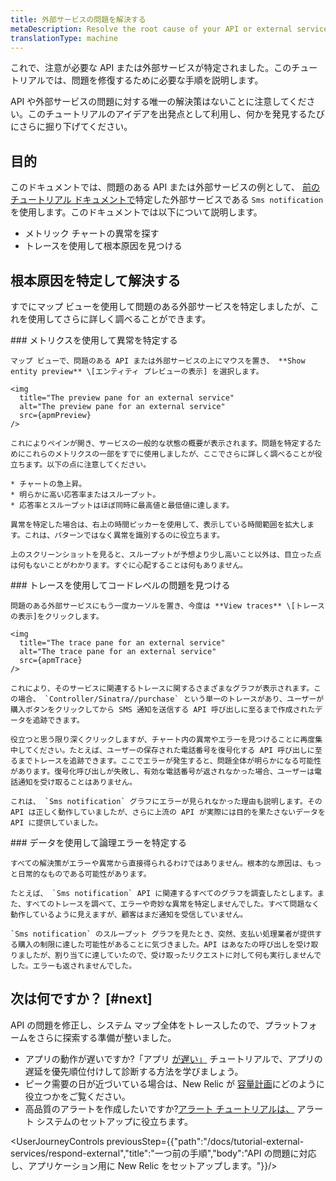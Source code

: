 ```yaml
---
title: 外部サービスの問題を解決する
metaDescription: Resolve the root cause of your API or external service problems
translationType: machine
---
```




これで、注意が必要な API または外部サービスが特定されました。このチュートリアルでは、問題を修復するために必要な手順を説明します。

API や外部サービスの問題に対する唯一の解決策はないことに注意してください。このチュートリアルのアイデアを出発点として利用し、何かを発見するたびにさらに掘り下げてください。

## 目的

このドキュメントでは、問題のある API または外部サービスの例として、 [前のチュートリアル ドキュメントで](docs/tutorial-external-services/respond-external)特定した外部サービスである `Sms notification`を使用します。このドキュメントでは以下について説明します。

* メトリック チャートの異常を探す
* トレースを使用して根本原因を見つける

## 根本原因を特定して解決する

すでにマップ ビューを使用して問題のある外部サービスを特定しましたが、これを使用してさらに詳しく調べることができます。

<Steps>
  <Step>
    ### メトリクスを使用して異常を特定する

    マップ ビューで、問題のある API または外部サービスの上にマウスを置き、 **Show entity preview** \[エンティティ プレビューの表示] を選択します。

    <img
      title="The preview pane for an external service"
      alt="The preview pane for an external service"
      src={apmPreview}
    />

    これによりペインが開き、サービスの一般的な状態の概要が表示されます。問題を特定するためにこれらのメトリクスの一部をすでに使用しましたが、ここでさらに詳しく調べることが役立ちます。以下の点に注意してください。

    * チャートの急上昇。
    * 明らかに高い応答率またはスループット。
    * 応答率とスループットはほぼ同時に最高値と最低値に達します。

    異常を特定した場合は、右上の時間ピッカーを使用して、表示している時間範囲を拡大します。これは、パターンではなく異常を識別するのに役立ちます。

    上のスクリーンショットを見ると、スループットが予想より少し高いこと以外は、目立った点は何もないことがわかります。すぐに心配することは何もありません。
  </Step>

  <Step>
    ### トレースを使用してコードレベルの問題を見つける

    問題のある外部サービスにもう一度カーソルを置き、今度は **View traces** \[トレースの表示]をクリックします。

    <img
      title="The trace pane for an external service"
      alt="The trace pane for an external service"
      src={apmTrace}
    />

    これにより、そのサービスに関連するトレースに関するさまざまなグラフが表示されます。この場合、 `Controller/Sinatra//purchase` という単一のトレースがあり、ユーザーが購入ボタンをクリックしてから SMS 通知を送信する API 呼び出しに至るまで作成されたデータを追跡できます。

    役立つと思う限り深くクリックしますが、チャート内の異常やエラーを見つけることに再度集中してください。たとえば、ユーザーの保存された電話番号を復号化する API 呼び出しに至るまでトレースを追跡できます。ここでエラーが発生すると、問題全体が明らかになる可能性があります。復号化呼び出しが失敗し、有効な電話番号が返されなかった場合、ユーザーは電話通知を受け取ることはありません。

    これは、 `Sms notification` グラフにエラーが見られなかった理由も説明します。その API は正しく動作していましたが、さらに上流の API が実際には目的を果たさないデータを API に提供していました。
  </Step>

  <Step>
    ### データを使用して論理エラーを特定する

    すべての解決策がエラーや異常から直接得られるわけではありません。根本的な原因は、もっと日常的なものである可能性があります。

    たとえば、 `Sms notification` API に関連するすべてのグラフを調査したとします。また、すべてのトレースを調べて、エラーや奇妙な異常を特定しませんでした。すべて問題なく動作しているように見えますが、顧客はまだ通知を受信していません。

    `Sms notification` のスループット グラフを見たとき、突然、支払い処理業者が提供する購入の制限に達した可能性があることに気づきました。API はあなたの呼び出しを受け取りましたが、割り当てに達していたので、受け取ったリクエストに対して何も実行しませんでした。エラーも返されませんでした。
  </Step>
</Steps>

## 次は何ですか？ [#next]

API の問題を修正し、システム マップ全体をトレースしたので、プラットフォームをさらに探索する準備が整いました。

* アプリの動作が遅いですか?「アプリ [が遅い」](docs/tutorial-app-slow/root-causes) チュートリアルで、アプリの遅延を優先順位付けして診断する方法を学びましょう。
* ピーク需要の日が近づいている場合は、New Relic が [容量計画](/docs/tutorial-peak-demand/get-started)にどのように役立つかをご覧ください。
* 高品質のアラートを作成したいですか?[アラート チュートリアルは、](/docs/tutorial-create-alerts/create-new-relic-alerts/) アラート システムのセットアップに役立ちます。

<UserJourneyControls previousStep={{"path":"/docs/tutorial-external-services/respond-external","title":"一つ前の手順","body":"API の問題に対応し、アプリケーション用に New Relic をセットアップします。"}}/>
